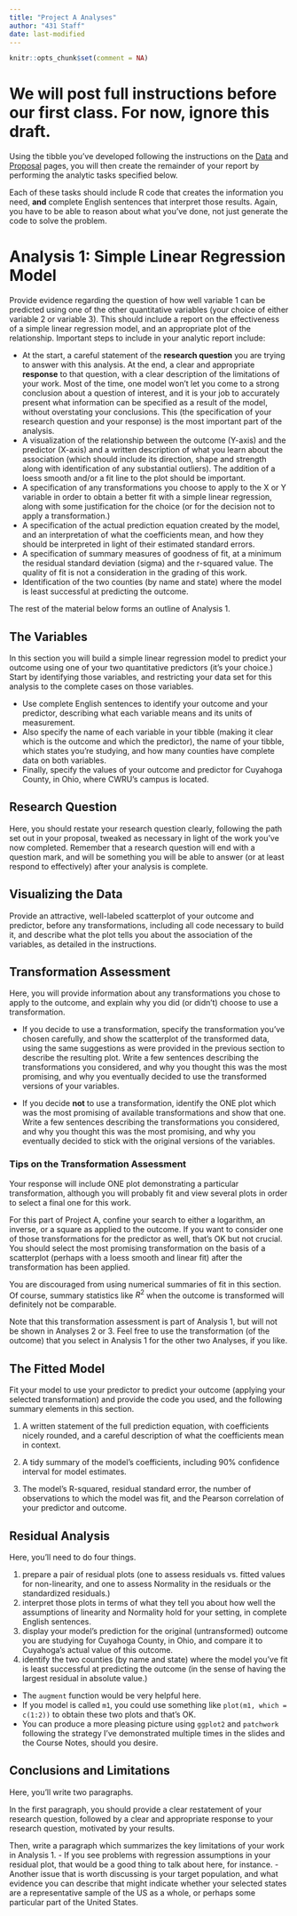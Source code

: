 ```yaml
---
title: "Project A Analyses"
author: "431 Staff"
date: last-modified
---
```


```r
knitr::opts_chunk$set(comment = NA)
```

# We will post full instructions before our first class. For now, ignore this draft.

Using the tibble you've developed following the instructions on the [Data](data.qmd) and [Proposal](proposal.qmd) pages, you will then create the remainder of your report by performing the analytic tasks specified below.

Each of these tasks should include R code that creates the information you need, **and** complete English sentences that interpret those results. Again, you have to be able to reason about what you've done, not just generate the code to solve the problem.

# Analysis 1: Simple Linear Regression Model

Provide evidence regarding the question of how well variable 1 can be predicted using one of the other quantitative variables (your choice of either variable 2 or variable 3). This should include a report on the effectiveness of a simple linear regression model, and an appropriate plot of the relationship. Important steps to include in your analytic report include:

- At the start, a careful statement of the **research question** you are trying to answer with this analysis. At the end, a clear and appropriate **response** to that question, with a clear description of the limitations of your work. Most of the time, one model won't let you come to a strong conclusion about a question of interest, and it is your job to accurately present what information can be specified as a result of the model, without overstating your conclusions. This (the specification of your research question and your response) is the most important part of the analysis.
- A visualization of the relationship between the outcome (Y-axis) and the predictor (X-axis) and a written description of what you learn about the association (which should include its direction, shape and strength along with identification of any substantial outliers). The addition of a loess smooth and/or a fit line to the plot should be important.
- A specification of any transformations you choose to apply to the X or Y variable in order to obtain a better fit with a simple linear regression, along with some justification for the choice (or for the decision not to apply a transformation.)
- A specification of the actual prediction equation created by the model, and an interpretation of what the coefficients mean, and how they should be interpreted in light of their estimated standard errors.
- A specification of summary measures of goodness of fit, at a minimum the residual standard deviation (sigma) and the r-squared value. The quality of fit is not a consideration in the grading of this work.
- Identification of the two counties (by name and state) where the model is least successful at predicting the outcome.

The rest of the material below forms an outline of Analysis 1.

## The Variables

In this section you will build a simple linear regression model to predict your outcome using one of your two quantitative predictors (it's your choice.) Start by identifying those variables, and restricting your data set for this analysis to the complete cases on those variables.

- Use complete English sentences to identify your outcome and your predictor, describing what each variable means and its units of measurement.
- Also specify the name of each variable in your tibble (making it clear which is the outcome and which the predictor), the name of your tibble, which states you're studying, and how many counties have complete data on both variables.
- Finally, specify the values of your outcome and predictor for Cuyahoga County, in Ohio, where CWRU's campus is located.

## Research Question

Here, you should restate your research question clearly, following the path set out in your proposal, tweaked as necessary in light of the work you've now completed. Remember that a research question will end with a question mark, and will be something you will be able to answer (or at least respond to effectively) after your analysis is complete.

## Visualizing the Data

Provide an attractive, well-labeled scatterplot of your outcome and predictor, before any transformations, including all code necessary to build it, and describe what the plot tells you about the association of the variables, as detailed in the instructions.

## Transformation Assessment

Here, you will provide information about any transformations you chose to apply to the outcome, and explain why you did (or didn't) choose to use a transformation. 

- If you decide to use a transformation, specify the transformation you've chosen carefully, and show the scatterplot of the transformed data, using the same suggestions as were provided in the previous section to describe the resulting plot. Write a few sentences describing the transformations you considered, and why you thought this was the most promising, and why you eventually decided to use the transformed versions of your variables.

- If you decide **not** to use a transformation, identify the ONE plot which was the most promising of available transformations and show that one. Write a few sentences describing the transformations you considered, and why you thought this was the most promising, and why you eventually decided to stick with the original versions of the variables.

### Tips on the Transformation Assessment

Your response will include ONE plot demonstrating a particular transformation, although you will probably fit and view several plots in order to select a final one for this work. 

For this part of Project A, confine your search to either a logarithm, an inverse, or a square as applied to the outcome. If you want to consider one of those transformations for the predictor as well, that's OK but not crucial. You should select the most promising transformation on the basis of a scatterplot (perhaps with a loess smooth and linear fit) after the transformation has been applied. 

You are discouraged from using numerical summaries of fit in this section. Of course, summary statistics like $R^2$ when the outcome is transformed will definitely not be comparable.

Note that this transformation assessment is part of Analysis 1, but will not be shown in Analyses 2 or 3. Feel free to use the transformation (of the outcome) that you select in Analysis 1 for the other two Analyses, if you like.

## The Fitted Model

Fit your model to use your predictor to predict your outcome (applying your selected transformation) and provide the code you used, and the following summary elements in this section.

1. A written statement of the full prediction equation, with coefficients nicely rounded, and a careful description of what the coefficients mean in context. 

2. A tidy summary of the model's coefficients, including 90% confidence interval for model estimates.

3. The model's R-squared, residual standard error, the number of observations to which the model was fit, and the Pearson correlation of your predictor and outcome.

## Residual Analysis

Here, you'll need to do four things.

1. prepare a pair of residual plots (one to assess residuals vs. fitted values for non-linearity, and one to assess Normality in the residuals or the standardized residuals.) 
2. interpret those plots in terms of what they tell you about how well the assumptions of linearity and Normality hold for your setting, in complete English sentences.
3. display your model's prediction for the original (untransformed) outcome you are studying for Cuyahoga County, in Ohio, and compare it to Cuyahoga's actual value of this outcome.
4. identify the two counties (by name and state) where the model you've fit is least successful at predicting the outcome (in the sense of having the largest residual in absolute value.)

- The `augment` function would be very helpful here.
- If you model is called `m1`, you could use something like `plot(m1, which = c(1:2))` to obtain these two plots and that's OK.
- You can produce a more pleasing picture using `ggplot2` and `patchwork` following the strategy I've demonstrated multiple times in the slides and the Course Notes, should you desire.

## Conclusions and Limitations

Here, you'll write two paragraphs.

In the first paragraph, you should provide a clear restatement of your research question, followed by a clear and appropriate response to your research question, motivated by your results.

Then, write a paragraph which summarizes the key limitations of your work in Analysis 1. 
- If you see problems with regression assumptions in your residual plot, that would be a good thing to talk about here, for instance. 
- Another issue that is worth discussing is your target population, and what evidence you can describe that might indicate whether your selected states are a representative sample of the US as a whole, or perhaps some particular part of the United States.

